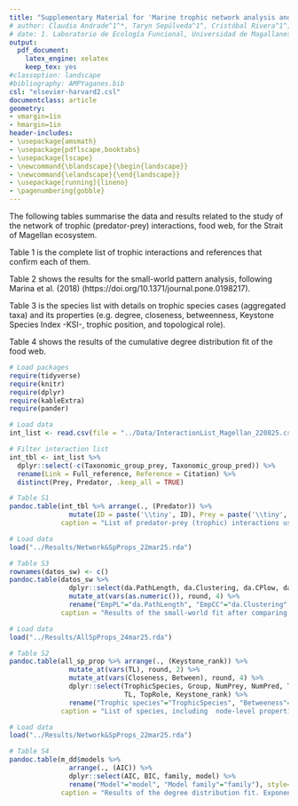 ```yaml
---
title: "Supplementary Material for 'Marine trophic network analysis and its potential resilience in the Strait of Magellan'"
# author: Claudia Andrade^1^*, Taryn Sepúlveda^1^, Cristóbal Rivera^1^, Cristian Aldea^2^ & Tomás I. Marina^3^
# date: 1. Laboratorio de Ecología Funcional, Universidad de Magallanes, Punta Arenas, Chile. \newline 2. Centro de Investigación GAIA Antártica and Departamento de Ciencias y Recursos Naturales, Universidad de Magallanes, Punta Arenas, Chile. \newline 3. Centro Austral de Investigaciones Científicas (CADIC-CONICET), Ushuaia, Argentina. \newline *Corresponding author (claudia.andrade@umag.cl)
output:
  pdf_document:
    latex_engine: xelatex
    keep_tex: yes
#classoption: landscape
#bibliography: AMPYaganes.bib
csl: "elsevier-harvard2.csl"
documentclass: article
geometry:
- vmargin=1in
- hmargin=1in
header-includes:
- \usepackage{amsmath}
- \usepackage{pdflscape,booktabs}
- \usepackage{lscape}
- \newcommand{\blandscape}{\begin{landscape}}
- \newcommand{\elandscape}{\end{landscape}}
- \usepackage[running]{lineno}
- \pagenumbering{gobble}
---
```


The following tables summarise the data and results related to the study of the network of trophic (predator-prey) interactions, food web, for the Strait of Magellan ecosystem.

Table 1 is the complete list of trophic interactions and references that confirm each of them.

Table 2 shows the results for the small-world pattern analysis, following Marina et al. (2018) (https://doi.org/10.1371/journal.pone.0198217).

Table 3 is the species list with details on trophic species cases (aggregated taxa) and its properties (e.g. degree, closeness, betweenness, Keystone Species Index -KSI-, trophic position, and topological role).

Table 4 shows the results of the cumulative degree distribution fit of the food web.

\newpage
\blandscape

```r

# Load packages
require(tidyverse)
require(knitr)
require(dplyr)
require(kableExtra)
require(pander)

# Load data
int_list <- read.csv(file = "../Data/InteractionList_Magellan_220825.csv", header = TRUE)

# Filter interaction list
int_tbl <- int_list %>% 
  dplyr::select(-c(Taxonomic_group_prey, Taxonomic_group_pred)) %>% 
  rename(Link = Full_reference, Reference = Citation) %>% 
  distinct(Prey, Predator, .keep_all = TRUE)

# Table S1
pandoc.table(int_tbl %>% arrange(., (Predator)) %>% 
               mutate(ID = paste('\\tiny', ID), Prey = paste('\\tiny', Prey), Predator = paste('\\tiny', Predator), Reference = paste('\\tiny', Reference), Link = paste('\\tiny', Link)), style="multiline", split.tables = Inf, justify = c("left","left","left","left","right"),
             caption = "List of predator-prey (trophic) interactions used to build the food web of the Strait of Magellan. References and link to them (Link) are provided for each interaction.")

```

\elandscape
\newpage

```r

# Load data
load("../Results/Network&SpProps_22mar25.rda")

# Table S3
rownames(datos_sw) <- c()
pandoc.table(datos_sw %>%
               dplyr::select(da.PathLength, da.Clustering, da.CPlow, da.CPhigh, da.CClow, da.CChigh, da.isSW) %>% 
               mutate_at(vars(as.numeric()), round, 4) %>% 
               rename("EmpPL"="da.PathLength", "EmpCC"="da.Clustering", "RndPLLow"="da.CPlow", "RndPLUp"="da.CPhigh", "RndCCLow"="da.CClow", "RndCCUp"="da.CChigh", "SW"="da.isSW"), style="multiline", split.tables = Inf, justify = c("left","left","left","left","left","left","center"),
             caption = "Results of the small-world fit after comparing empirical and random Path Length and Clustering Coefficient properties. 1000 random networks were built for comparison with the empirical case. EmpPL: Empirical Path Length; EmpCC: Empirical Clustering Coefficient; RndPLLow: Path Length confidence interval lower limit for random networks; RndPLUp: Path Length confidence interval upper limit for random networks; RndCCLow: Clustering Coefficient confidence interval lower limit for random networks; RndCCUp: Clustering Coefficient confidence interval upper limit for random networks. Note that the empirical path length (EmpPL) is shorter than the confidence interval for its random counterpart (RndPLLow-RndPLUp) and the empirical clustering coefficient (EmpCC) is greater than the confidence interval for its random counterpart (RndCCLow-RndCCUp).")

```

\blandscape
\newpage

```r

# Load data
load("../Results/AllSpProps_24mar25.rda")

# Table S2
pandoc.table(all_sp_prop %>% arrange(., (Keystone_rank)) %>% 
               mutate_at(vars(TL), round, 2) %>% 
               mutate_at(vars(Closeness, Between), round, 4) %>% 
               dplyr::select(TrophicSpecies, Group, NumPrey, NumPred, TotalDegree, Closeness, Between,
                             TL, TopRole, Keystone_rank) %>% 
               rename("Trophic species"="TrophicSpecies", "Betweeness"="Between", "TP"="TL", "KSI rank"="Keystone_rank"), style="multiline", split.tables = Inf, justify = c("left", "left","center","center","center","center","center","center","center","center"),
             caption = "List of species, including  node-level properties, for the food web of the Strait of Magellan. NumPrey: Number of prey; NumPred: Number of predators; TP: trophic position; TopRole: Topological role, where 'hubcon' = network connector, 'modcon' = module connector, 'modhub' = module hub, and 'modspe' = module specialist; KSI rank: Keystone Species Index ranking.")

```

\elandscape
\newpage

```r

# Load data
load("../Results/Network&SpProps_22mar25.rda")

# Table S4
pandoc.table(m_dd$models %>%
               arrange(., (AIC)) %>%
               dplyr::select(AIC, BIC, family, model) %>%
               rename("Model"="model", "Model family"="family"), style="multiline", split.tables = Inf, justify = c("left","left","left","left"),
             caption = "Results of the degree distribution fit. Exponential and power law model families were tested, and AIC (Akaike Information Criterion) and BIC (Bayesian Information Criterion) were used to select the best fit (i.e., lower AIC and BIC). The exponential model is the best fit.")

```
